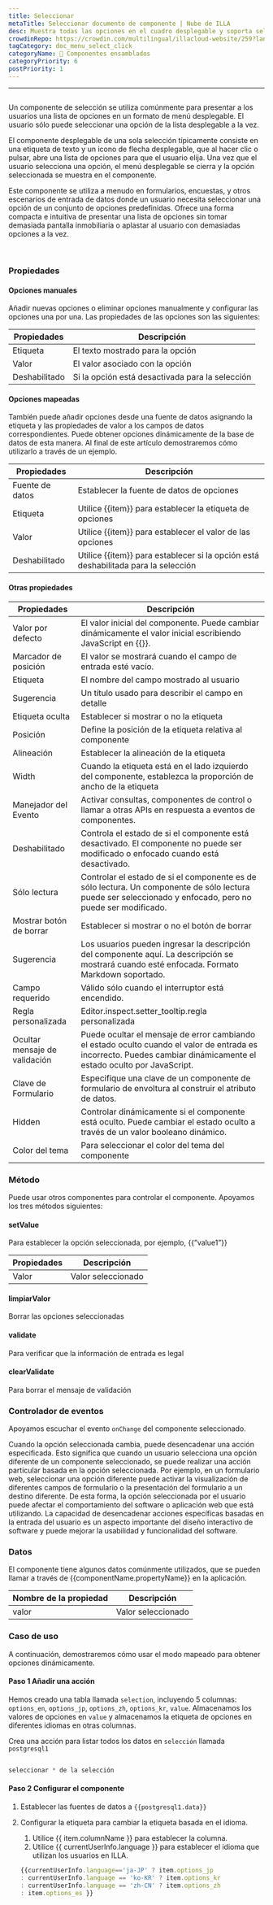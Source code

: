```yaml
---
title: Seleccionar
metaTitle: Seleccionar documento de componente | Nube de ILLA
desc: Muestra todas las opciones en el cuadro desplegable y soporta seleccionar una opción.
crowdinRepo: https://crowdin.com/multilingual/illacloud-website/259?languages=es&filter=basic&value=0
tagCategory: doc_menu_select_click
categoryName: 🧬 Componentes ensamblados
categoryPriority: 6
postPriority: 1
---
```


* * *

## <h2 hidden>Seleccionar</h2>

Un componente de selección se utiliza comúnmente para presentar a los usuarios una lista de opciones en un formato de menú desplegable. El usuario sólo puede seleccionar una opción de la lista desplegable a la vez.

El componente desplegable de una sola selección típicamente consiste en una etiqueta de texto y un icono de flecha desplegable, que al hacer clic o pulsar, abre una lista de opciones para que el usuario elija. Una vez que el usuario selecciona una opción, el menú desplegable se cierra y la opción seleccionada se muestra en el componente.

Este componente se utiliza a menudo en formularios, encuestas, y otros escenarios de entrada de datos donde un usuario necesita seleccionar una opción de un conjunto de opciones predefinidas. Ofrece una forma compacta e intuitiva de presentar una lista de opciones sin tomar demasiada pantalla inmobiliaria o aplastar al usuario con demasiadas opciones a la vez.

<img src='https://cdn.illacloud.com/official-website/img/docs/assemble/select1.png' alt="" />

<img src='https://cdn.illacloud.com/official-website/img/docs/assemble/select2.png' alt="" />

### Propiedades

#### Opciones manuales

Añadir nuevas opciones o eliminar opciones manualmente y configurar las opciones una por una. Las propiedades de las opciones son las siguientes: 

| Propiedades   | Descripción                                     |
| ------------- | ----------------------------------------------- |
| Etiqueta      | El texto mostrado para la opción                |
| Valor         | El valor asociado con la opción                 |
| Deshabilitado | Si la opción está desactivada para la selección |

#### Opciones mapeadas

También puede añadir opciones desde una fuente de datos asignando la etiqueta y las propiedades de valor a los campos de datos correspondientes. Puede obtener opciones dinámicamente de la base de datos de esta manera. Al final de este artículo demostraremos cómo utilizarlo a través de un ejemplo.

| Propiedades     | Descripción                                                                        |
| --------------- | ---------------------------------------------------------------------------------- |
| Fuente de datos | Establecer la fuente de datos de opciones                                          |
| Etiqueta        | Utilice {{item}} para establecer la etiqueta de opciones                           |
| Valor           | Utilice {{item}} para establecer el valor de las opciones                          |
| Deshabilitado   | Utilice {{item}} para establecer si la opción está deshabilitada para la selección |

#### Otras propiedades

| Propiedades                   | Descripción                                                                                                                                                          |
| ----------------------------- | -------------------------------------------------------------------------------------------------------------------------------------------------------------------- |
| Valor por defecto             | El valor inicial del componente. Puede cambiar dinámicamente el valor inicial escribiendo JavaScript en {{}}.                                                        |
| Marcador de posición          | El valor se mostrará cuando el campo de entrada esté vacío.                                                                                                          |
| Etiqueta                      | El nombre del campo mostrado al usuario                                                                                                                              |
| Sugerencia                    | Un título usado para describir el campo en detalle                                                                                                                   |
| Etiqueta oculta               | Establecer si mostrar o no la etiqueta                                                                                                                               |
| Posición                      | Define la posición de la etiqueta relativa al componente                                                                                                             |
| Alineación                    | Establecer la alineación de la etiqueta                                                                                                                              |
| Width                         | Cuando la etiqueta está en el lado izquierdo del componente, establezca la proporción de ancho de la etiqueta                                                        |
| Manejador del Evento          | Activar consultas, componentes de control o llamar a otras APIs en respuesta a eventos de componentes.                                                               |
| Deshabilitado                 | Controla el estado de si el componente está desactivado. El componente no puede ser modificado o enfocado cuando está desactivado.                                   |
| Sólo lectura                  | Controlar el estado de si el componente es de sólo lectura. Un componente de sólo lectura puede ser seleccionado y enfocado, pero no puede ser modificado.           |
| Mostrar botón de borrar       | Establecer si mostrar o no el botón de borrar                                                                                                                        |
| Sugerencia                    | Los usuarios pueden ingresar la descripción del componente aquí. La descripción se mostrará cuando esté enfocada. Formato Markdown soportado.                        |
| Campo requerido               | Válido sólo cuando el interruptor está encendido.                                                                                                                    |
| Regla personalizada           | Editor.inspect.setter_tooltip.regla personalizada                                                                                                                    |
| Ocultar mensaje de validación | Puede ocultar el mensaje de error cambiando el estado oculto cuando el valor de entrada es incorrecto. Puedes cambiar dinámicamente el estado oculto por JavaScript. |
| Clave de Formulario           | Especifique una clave de un componente de formulario de envoltura al construir el atributo de datos.                                                                 |
| Hidden                        | Controlar dinámicamente si el componente está oculto. Puede cambiar el estado oculto a través de un valor booleano dinámico.                                         |
| Color del tema                | Para seleccionar el color del tema del componente                                                                                                                    |

### Método

Puede usar otros componentes para controlar el componente. Apoyamos los tres métodos siguientes:

#### setValue

Para establecer la opción seleccionada, por ejemplo, {{”value1”}}

| Propiedades | Descripción        |
| ----------- | ------------------ |
| Valor       | Valor seleccionado |

#### limpiarValor

Borrar las opciones seleccionadas

#### validate

Para verificar que la información de entrada es legal

#### clearValidate

Para borrar el mensaje de validación

### Controlador de eventos

Apoyamos escuchar el evento `onChange` del componente seleccionado. 

Cuando la opción seleccionada cambia, puede desencadenar una acción especificada. Esto significa que cuando un usuario selecciona una opción diferente de un componente seleccionado, se puede realizar una acción particular basada en la opción seleccionada. Por ejemplo, en un formulario web, seleccionar una opción diferente puede activar la visualización de diferentes campos de formulario o la presentación del formulario a un destino diferente. De esta forma, la opción seleccionada por el usuario puede afectar el comportamiento del software o aplicación web que está utilizando. La capacidad de desencadenar acciones específicas basadas en la entrada del usuario es un aspecto importante del diseño interactivo de software y puede mejorar la usabilidad y funcionalidad del software.

### Datos

El componente tiene algunos datos comúnmente utilizados, que se pueden llamar a través de {{componentName.propertyName}} en la aplicación.

| Nombre de la propiedad | Descripción        |
| ---------------------- | ------------------ |
| valor                  | Valor seleccionado |

### Caso de uso

A continuación, demostraremos cómo usar el modo mapeado para obtener opciones dinámicamente. 

#### Paso 1 Añadir una acción

Hemos creado una tabla llamada `selection`, incluyendo 5 columnas: `options_en`, `options_jp`, `options_zh`, `options_kr`, `value`. Almacenamos los valores de opciones en `value` y almacenamos la etiqueta de opciones en diferentes idiomas en otras columnas. 

Crea una acción para listar todos los datos en `selección` llamada `postgresql1`

<img src='https://cdn.illacloud.com/official-website/img/docs/assemble/radio1.png' alt="" />

```jsx
seleccionar * de la selección
```

#### Paso 2 Configurar el componente

1.  Establecer las fuentes de datos a `{{postgresql1.data}}` 
2.  Configurar la etiqueta para cambiar la etiqueta basada en el idioma. 

    1.  Utilice {{ item.columnName }} para establecer la columna. 
    2.  Utilice {{ currentUserInfo.language }} para establecer el idioma que utilizan los usuarios en ILLA.

    ```jsx
    {{currentUserInfo.language=='ja-JP' ? item.options_jp 
    : currentUserInfo.language == 'ko-KR' ? item.options_kr 
    : currentUserInfo.language == 'zh-CN' ? item.options_zh 
    : item.options_es }}
    ```

<img src='https://cdn.illacloud.com/official-website/img/docs/assemble/select3.png' alt="" />
